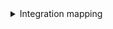 <details>

<summary>Integration mapping</summary>

```yaml showLineNumbers
resources:
  - kind: pipeline-deployment
    selector:
      query: 'true'
    port:
      entity:
        mappings:
          identifier: .id | tostring
          title: .requestIdentifier | tostring
          blueprint: '"azureDevopsPipelineDeployment"'
          properties:
            planType: .planType
            stageName: .stageName
            jobName: .jobName
            result: .result
            startTime: .startTime
            finishTime: .finishTime
          relations:
            environment: .environment.id | tostring


```

</details>
